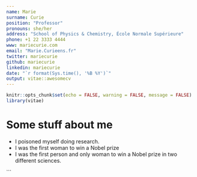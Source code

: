 ```yaml
---
name: Marie
surname: Curie
position: "Professor"
pronouns: she/her
address: "School of Physics & Chemistry, École Normale Supérieure"
phone: +1 22 3333 4444
www: mariecurie.com
email: "Marie.Curieens.fr"
twitter: mariecurie
github: mariecurie
linkedin: mariecurie
date: "`r format(Sys.time(), '%B %Y')`"
output: vitae::awesomecv
---
```


```r
knitr::opts_chunk$set(echo = FALSE, warning = FALSE, message = FALSE)
library(vitae)
```

# Some stuff about me

 * I poisoned myself doing research.
 * I was the first woman to win a Nobel prize
 * I was the first person and only woman to win a Nobel prize in two different sciences.

```
